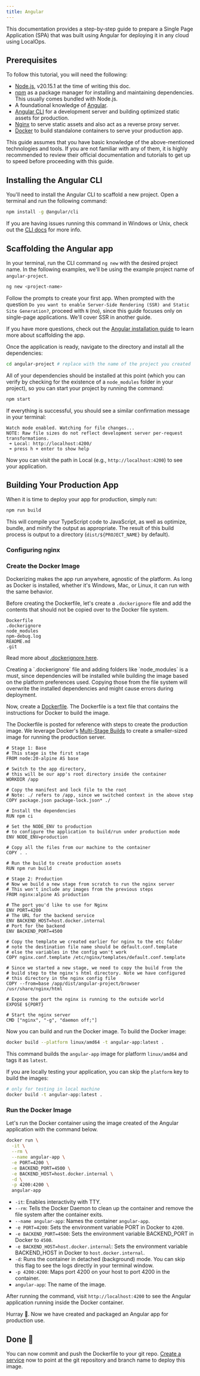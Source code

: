 ```yaml
---
title: Angular
---
```


This documentation provides a step-by-step guide to prepare a Single Page Application (SPA) that was built using Angular
for deploying it in any cloud using LocalOps.

## Prerequisites

To follow this tutorial, you will need the following:

- [Node.js][node], v20.15.1 at the time of writing this doc.
- [npm] as a package manager for installing and maintaining dependencies. This usually comes bundled with Node.js.
- A foundational knowledge of [Angular].
- [Angular CLI](https://angular.dev/cli) for a development server and building optimized static assets for production.
- [Nginx] to serve static assets and also act as a reverse proxy server.
- [Docker] to build standalone containers to serve your production app.

<Note>
  This guide assumes that you have basic knowledge of the above-mentioned technologies and tools. If you are not
  familiar with any of them, it is highly recommended to review their official documentation and tutorials to get up to
  speed before proceeding with this guide.
</Note>

## Installing the Angular CLI

You'll need to install the Angular CLI to scaffold a new project. Open a terminal and run the following command:

```bash
npm install -g @angular/cli
```

If you are having issues running this command in Windows or Unix, check out the
[CLI docs](https://angular.dev/tools/cli/setup-local#install-the-angular-cli) for more info.

## Scaffolding the Angular app

In your terminal, run the CLI command `ng new` with the desired project name. In the following examples, we'll be using
the example project name of `angular-project`.

```bash
ng new <project-name>
```

Follow the prompts to create your first app. When prompted with the question
`Do you want to enable Server-Side Rendering (SSR) and Static Site Generation?`, proceed with `N` (no), since this guide
focuses only on single-page applications. We'll cover SSR in another guide.

If you have more questions, check out the [Angular installation guide](https://angular.dev/installation) to learn more
about scaffolding the app.

Once the application is ready, navigate to the directory and install all the dependencies:

```bash
cd angular-project # replace with the name of the project you created
```

All of your dependencies should be installed at this point (which you can verify by checking for the existence of a
`node_modules` folder in your project), so you can start your project by running the command:

```bash
npm start
```

If everything is successful, you should see a similar confirmation message in your terminal:

```
Watch mode enabled. Watching for file changes...
NOTE: Raw file sizes do not reflect development server per-request transformations.
 ➜ Local: http://localhost:4200/
 ➜ press h + enter to show help
```

Now you can visit the path in Local (e.g., `http://localhost:4200`) to see your application.

## Building Your Production App

When it is time to deploy your app for production, simply run:

```bash
npm run build
```

This will compile your TypeScript code to JavaScript, as well as optimize, bundle, and minify the output as appropriate.
The result of this build process is output to a directory (`dist/${PROJECT_NAME}` by default).


### Configuring nginx

<ConfigureNginx />

### Create the Docker Image

Dockerizing makes the app run anywhere, agnostic of the platform. As long as Docker is installed, whether it's Windows,
Mac, or Linux, it can run with the same behavior.

Before creating the Dockerfile, let's create a `.dockerignore` file and add the contents that should not be copied over
to the Docker file system.

```ignore .dockerignore
Dockerfile
.dockerignore
node_modules
npm-debug.log
README.md
.git
```

Read more about [.dockerignore here](https://docs.docker.com/build/building/context/#dockerignore-files).

<Info>
  Creating a `.dockerignore` file and adding folders like `node_modules` is a must, since dependencies will be installed
  while building the image based on the platform preferences used. Copying those from the file system will overwrite the
  installed dependencies and might cause errors during deployment.
</Info>

Now, create a [Dockerfile](https://docs.docker.com/reference/dockerfile/). The Dockerfile is a text file that contains
the instructions for Docker to build the image.

The Dockerfile is posted for reference with steps to create the production image. We leverage Docker's
[Multi-Stage Builds](https://docs.docker.com/build/building/multi-stage/) to create a smaller-sized image for running
the production server.

```docker Dockerfile
# Stage 1: Base
# This stage is the first stage
FROM node:20-alpine AS base

# Switch to the app directory,
# this will be our app's root directory inside the container
WORKDIR /app

# Copy the manifest and lock file to the root
# Note: ./ refers to /app, since we switched context in the above step
COPY package.json package-lock.json* ./

# Install the dependencies
RUN npm ci

# Set the NODE_ENV to production
# to configure the application to build/run under production mode
ENV NODE_ENV=production

# Copy all the files from our machine to the container
COPY . .

# Run the build to create production assets
RUN npm run build

# Stage 2: Production
# Now we build a new stage from scratch to run the nginx server
# This won't include any images from the previous steps
FROM nginx:alpine AS production

# The port you'd like to use for Nginx
ENV PORT=4200
# The URL for the backend service
ENV BACKEND_HOST=host.docker.internal
# Port for the backend
ENV BACKEND_PORT=4500

# Copy the template we created earlier for nginx to the etc folder
# note the destination file name should be default.conf.template
# else the variables in the config won't work
COPY nginx.conf.template /etc/nginx/templates/default.conf.template

# Since we started a new stage, we need to copy the build from the
# build step to the nginx's html directory. Note we have configured
# this directory in the nginx config file
COPY --from=base /app/dist/angular-project/browser /usr/share/nginx/html

# Expose the port the nginx is running to the outside world
EXPOSE ${PORT}

# Start the nginx server
CMD ["nginx", "-g", "daemon off;"]
```

Now you can build and run the Docker image. To build the Docker image:

```bash
docker build --platform linux/amd64 -t angular-app:latest .
```

This command builds the `angular-app` image for platform `linux/amd64` and tags it as `latest`.

If you are locally testing your application, you can skip the `platform` key to build the images:

```bash
# only for testing in local machine
docker build -t angular-app:latest .
```

### Run the Docker Image

Let's run the Docker container using the image created of the Angular application with the command below.

```bash
docker run \
  -it \
  --rm \
  --name angular-app \
  -e PORT=4200 \
  -e BACKEND_PORT=4500 \
  -e BACKEND_HOST=host.docker.internal \
  -d \
  -p 4200:4200 \
  angular-app
```

- `-it`: Enables interactivity with TTY.
- `--rm`: Tells the Docker Daemon to clean up the container and remove the file system after the container exits.
- `--name angular-app`: Names the container `angular-app`.
- `-e PORT=4200`: Sets the environment variable PORT in Docker to `4200`.
- `-e BACKEND_PORT=4500`: Sets the environment variable BACKEND_PORT in Docker to `4500`.
- `-e BACKEND_HOST=host.docker.internal`: Sets the environment variable BACKEND_HOST in Docker to
  `host.docker.internal`.
- `-d`: Runs the container in detached (background) mode. You can skip this flag to see the logs directly in your
  terminal window.
- `-p 4200:4200`: Maps port 4200 on your host to port 4200 in the container.
- `angular-app`: The name of the image.

After running the command, visit `http://localhost:4200` to see the Angular application running inside the Docker
container.

Hurray 🎉. Now we have created and packaged an Angular app for production use.

## Done 🎉

You can now commit and push the Dockerfile to your git repo. [Create a service](/environment/services/create) now to
point at the git repository and branch name to deploy this image.

[angular]: https://angular.dev/
[npm]: https://docs.npmjs.com/about-npm
[node]: https://nodejs.org/en
[docker]: https://docs.docker.com/
[nginx]: https://nginx.org/en/
